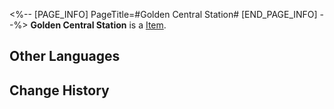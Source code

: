 <%-- [PAGE_INFO]
PageTitle=#Golden Central Station#
[END_PAGE_INFO] --%>
{{Item Infobox
|title       = Golden Central Station
|id          = 223102
|image       = Dreamscape Pass Sticker Golden Central Station.png
|type        = 
|invCategory = 
|rarity      = 4
|effect      = Digital stickers that can be used to decorate the pages of the Dreamtour Handbook. They come in many different styles.
|description = 
|source1     = Visit the Golden Central Station
}}
{{Description|1=When quick travel has become a part of life taken for granted, it chose to build a splendid train station.}}
'''Golden Central Station''' is a [[Item]].

==Other Languages==
{{Other Languages
|en   = Golden Central Station
|zhs  = 黄金中央车站
|zht  = 黃金中央車站
|ja   = ゴールドセンター駅
|ko   = 골든 센트럴역
|es   = Estación Central Dorada
|fr   = Gare de l'Or
|ru   = Золотая центральная станция
|th   = สถานีกลางประกายทอง
|vi   = Ga Trung Tâm Hoàng Kim
|de   = Goldene Zentralstation
|id   = Golden Central Station
|pt   = Estação Central Dourada
}}

==Change History==
{{Change History|2.0}}